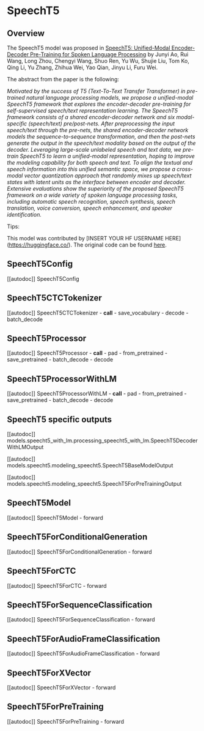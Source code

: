 <!--Copyright 2022 The HuggingFace Team. All rights reserved.

Licensed under the Apache License, Version 2.0 (the "License"); you may not use this file except in compliance with
the License. You may obtain a copy of the License at

http://www.apache.org/licenses/LICENSE-2.0

Unless required by applicable law or agreed to in writing, software distributed under the License is distributed on
an "AS IS" BASIS, WITHOUT WARRANTIES OR CONDITIONS OF ANY KIND, either express or implied. See the License for the
specific language governing permissions and limitations under the License.
-->

# SpeechT5

## Overview

The SpeechT5 model was proposed in [SpeechT5: Unified-Modal Encoder-Decoder Pre-Training for Spoken Language Processing](https://arxiv.org/abs/2110.07205) by Junyi Ao, Rui Wang, Long Zhou, Chengyi Wang, Shuo Ren, Yu Wu, Shujie Liu, Tom Ko, Qing Li, Yu Zhang, Zhihua Wei, Yao Qian, Jinyu Li, Furu Wei.

The abstract from the paper is the following:

*Motivated by the success of T5 (Text-To-Text Transfer Transformer) in pre-trained natural language processing models, we propose a unified-modal SpeechT5 framework that explores the encoder-decoder pre-training for self-supervised speech/text representation learning. The SpeechT5 framework consists of a shared encoder-decoder network and six modal-specific (speech/text) pre/post-nets. After preprocessing the input speech/text through the pre-nets, the shared encoder-decoder network models the sequence-to-sequence transformation, and then the post-nets generate the output in the speech/text modality based on the output of the decoder. Leveraging large-scale unlabeled speech and text data, we pre-train SpeechT5 to learn a unified-modal representation, hoping to improve the modeling capability for both speech and text. To align the textual and speech information into this unified semantic space, we propose a cross-modal vector quantization approach that randomly mixes up speech/text states with latent units as the interface between encoder and decoder. Extensive evaluations show the superiority of the proposed SpeechT5 framework on a wide variety of spoken language processing tasks, including automatic speech recognition, speech synthesis, speech translation, voice conversion, speech enhancement, and speaker identification.*

Tips:

<INSERT TIPS ABOUT MODEL HERE>

This model was contributed by [INSERT YOUR HF USERNAME HERE](https://huggingface.co/<INSERT YOUR HF USERNAME HERE>).
The original code can be found [here](https://github.com/microsoft/SpeechT5).


## SpeechT5Config

[[autodoc]] SpeechT5Config

## SpeechT5CTCTokenizer

[[autodoc]] SpeechT5CTCTokenizer
    - __call__
    - save_vocabulary
    - decode
    - batch_decode

## SpeechT5Processor

[[autodoc]] SpeechT5Processor
    - __call__
    - pad
    - from_pretrained
    - save_pretrained
    - batch_decode
    - decode

## SpeechT5ProcessorWithLM

[[autodoc]] SpeechT5ProcessorWithLM
    - __call__
    - pad
    - from_pretrained
    - save_pretrained
    - batch_decode
    - decode

## SpeechT5 specific outputs

[[autodoc]] models.speecht5_with_lm.processing_speecht5_with_lm.SpeechT5DecoderWithLMOutput

[[autodoc]] models.speecht5.modeling_speecht5.SpeechT5BaseModelOutput

[[autodoc]] models.speecht5.modeling_speecht5.SpeechT5ForPreTrainingOutput

## SpeechT5Model

[[autodoc]] SpeechT5Model
    - forward

## SpeechT5ForConditionalGeneration

[[autodoc]] SpeechT5ForConditionalGeneration
    - forward

## SpeechT5ForCTC

[[autodoc]] SpeechT5ForCTC
    - forward

## SpeechT5ForSequenceClassification

[[autodoc]] SpeechT5ForSequenceClassification
    - forward

## SpeechT5ForAudioFrameClassification

[[autodoc]] SpeechT5ForAudioFrameClassification
    - forward

## SpeechT5ForXVector

[[autodoc]] SpeechT5ForXVector
    - forward

## SpeechT5ForPreTraining

[[autodoc]] SpeechT5ForPreTraining
    - forward
